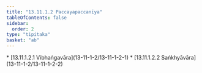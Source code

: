 ```yaml
---
title: "13.11.1.2 Paccayapaccanīya"
tableOfContents: false
sidebar:
  order: 2
type: "tipitaka"
basket: "ab"
---
```



<DynamicBreadcrumb />



<TableOfContents>
* [13.11.1.2.1 Vibhaṅgavāra](13-11-1-2/13-11-1-2-1)
* [13.11.1.2.2 Saṅkhyāvāra](13-11-1-2/13-11-1-2-2)
</TableOfContents>